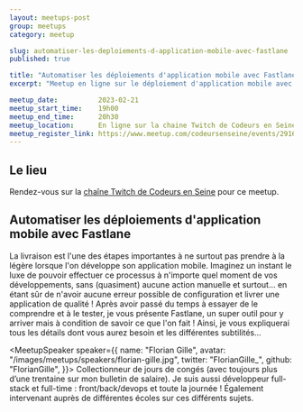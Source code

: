 ```yaml
---
layout: meetups-post
group: meetups
category: meetup

slug: automatiser-les-deploiements-d-application-mobile-avec-fastlane
published: true

title: "Automatiser les déploiements d'application mobile avec Fastlane"
excerpt: "Meetup en ligne sur le déploiement d'application mobile avec Fastlane"

meetup_date:          2023-02-21
meetup_start_time:    19h00
meetup_end_time:      20h30
meetup_location:      En ligne sur la chaine Twitch de Codeurs en Seine
meetup_register_link: https://www.meetup.com/codeursenseine/events/291623277/
---
```



## Le lieu

Rendez-vous sur la [chaîne Twitch de Codeurs en Seine](https://twitch.tv/codeursenseine) pour ce meetup.

## Automatiser les déploiements d'application mobile avec Fastlane

La livraison est l'une des étapes importantes à ne surtout pas prendre à la légère lorsque l'on développe son application mobile.
Imaginez un instant le luxe de pouvoir effectuer ce processus à n'importe quel moment de vos développements, sans (quasiment) aucune action manuelle et surtout... en étant sûr de n'avoir aucune erreur possible de configuration et livrer une application de qualité !
Après avoir passé du temps à essayer de le comprendre et à le tester, je vous présente Fastlane, un super outil pour y arriver mais à condition de savoir ce que l'on fait ! Ainsi, je vous expliquerai tous les détails dont vous aurez besoin et les différentes subtilités...

<MeetupSpeaker speaker={{
  name: "Florian Gille",
  avatar: "/images/meetups/speakers/florian-gille.jpg",
  twitter: "FlorianGille_",
  github: "FlorianGille",
}}>
Collectionneur de jours de congés (avec toujours plus d’une trentaine sur mon bulletin de salaire). Je suis aussi développeur full-stack et full-time : front/back/devops et toute la journée !
Également intervenant auprès de différentes écoles sur ces différents sujets.
</MeetupSpeaker>
